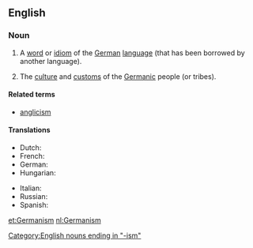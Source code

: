 ==English==
{{wikipedia}}

===Noun===
{{en-noun|s|-}}

# {{context|countable|lang=en}} A [[word]] or [[idiom]] of the [[German]] [[language]] (that has been borrowed by another language).
# {{context|usually|uncountable|lang=en}} The [[culture]] and [[custom]]s of the [[Germanic]] people (or tribes).

====Related terms====
* [[anglicism]]

====Translations====
{{trans-top|a word or idiom of the German language}}
* Dutch: {{t+|nl|germanisme|m}}
* French: {{t+|fr|germanisme|m}}
* German: {{t+|de|Germanismus|m}}
* Hungarian: {{t+|hu|germanizmus}}
{{trans-mid}}
* Italian: {{t+|it|germanismo|m}}
* Russian: {{t+|ru|германизм|m|tr=germanízm|sc=Cyrl}}
* Spanish: {{t-|es|germanismo}}
{{trans-bottom}}

{{trans-top|culture, and customs of Germanic peoples}}
{{trans-mid}}
{{trans-bottom}}

[[Category:English nouns ending in "-ism"]]

[[et:Germanism]]
[[nl:Germanism]]
